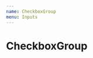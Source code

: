 ```yaml
---
name: CheckboxGroup
menu: Inputs
---
```



# CheckboxGroup

<Playground>
  <CheckboxGroup 
    label="CheckboxGroup input" 
    options={[
      {label: "Option 1", value:"1"},
      {label: "Option 2", value:"2"},
      {label: "Option 3", value:"3"}
    ]}
  />
</Playground>

<PropsTable of={CheckboxGroup} />

